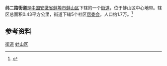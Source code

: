 '''纬二路街道'''是[[中华人民共和国|中国]][[安徽省|安徽省]][[蚌埠市|蚌埠市]][[蚌山区|蚌山区]]下辖的一个[[街道_(行政区划)|街道]]，位于蚌山区中心地带。辖区总面积0.43平方公里，街道下辖5个社区[[居委会|居委会]]，人口约1.7万。<ref>{{cite web |url=http://bs.bengbu.gov.cn/Article_Show.asp?ArticleID=1094 |title=纬二路街道办事处 |publisher=蚌埠市蚌山区人民政府 |date=2007年5月15日 |accessdate=2009年12月5日 |deadurl=yes |archiveurl=https://web.archive.org/web/20091203042006/http://bs.bengbu.gov.cn/Article_Show.asp?ArticleID=1094 |archivedate=2009年12月3日 }}</ref>

==参考资料==
{{reflist}} 

{{蚌山区行政区划}}

{{安徽小作品}}
[[Category:蚌山区行政区划|街道]]
[[Category:蚌埠街道_(行政区划)|蚌山区]]